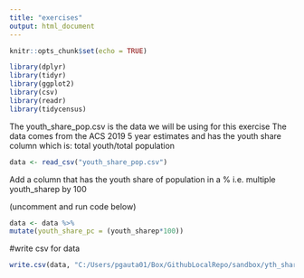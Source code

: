 ```yaml
---
title: "exercises"
output: html_document
---
```


```r
knitr::opts_chunk$set(echo = TRUE)
```

```r
library(dplyr)
library(tidyr)
library(ggplot2)
library(csv)
library(readr)
library(tidycensus)
```


The youth_share_pop.csv is the data we will be using for this exercise
The data comes from the ACS 2019 5 year estimates and has the youth share column which is: total youth/total population

```r
data <- read_csv("youth_share_pop.csv")
```

Add a column that has the youth share of population in a %
i.e. multiple youth_sharep by 100

(uncomment and run code below)
```r
data <- data %>%
mutate(youth_share_pc = (youth_sharep*100))
```

#write csv for data
```r
write.csv(data, "C:/Users/pgauta01/Box/GithubLocalRepo/sandbox/yth_share_pc.csv")
```